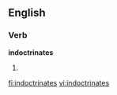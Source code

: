 
==English==

===Verb===
'''indoctrinates'''

# {{third-person singular of|[[indoctrinate]]}}

[[fi:indoctrinates]]
[[vi:indoctrinates]]